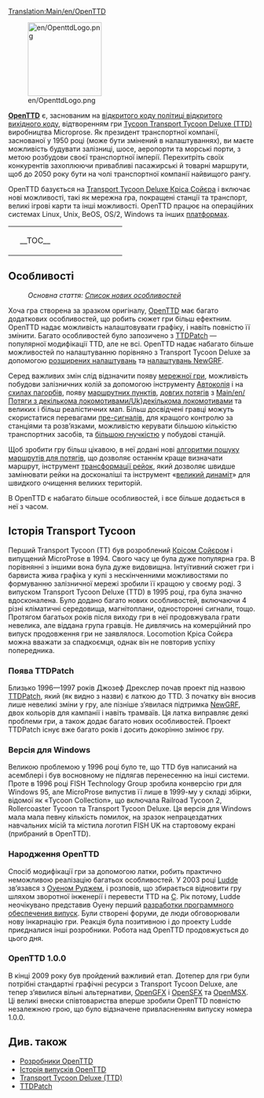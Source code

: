 [[Translation:Main/en/OpenTTD]]{{uk/Зміст}}

[[File:en/OpenttdLogo.png|left|150px]] 

[http://www.openttd.org/ '''OpenTTD'''] є, заснованим на [http://www.wikipedia.org/wiki/uk:Політика відкритого коду політиці відкритого вихідного коду], відтворенням гри [http://www.wikipedia.org/wiki/uk:Transport Tycoon Transport Tycoon Deluxe (TTD)] виробництва Microprose. Як президент транспортної компанії, заснованої у 1950 році (може бути змінений в налаштуваннях), ви маєте можливість будувати залізниці, шосе, аеропорти та морські порти, з метою розбудови своєї транспортної імперії. Перехитріть своїх конкурентів захоплюючи привабливі пасажирські й товарні маршрути, щоб до 2050 року бути на чолі транспортної компанії найвищого рангу.

OpenTTD базується на [http://www.chrissawyer.com/info.htm Transport Tycoon Deluxe Кріса Сойєра] і включає нові можливості, такі як мережна гра, покращені станції та транспорт, великі ігрові карти та інші можливості. OpenTTD працює на операційних системах Linux, Unix, BeOS, OS/2, Windows та інших [[Main/uk/Операційна система|платформах]].

{| align="center"
|colspan=2 style="background:none; border:0px"|
|width=200 style="background:none; border:0px"| __TOC__
|style="background:none; border:0px"| [[File:uk/Intro screen.png|frame|center|[[Інтерфейс гри/Uk#Вміст головного вікна|Заставка OpenTTD]]]]
|}

== Особливості ==
:''Основна стаття: [[Main/uk/Список нових особливостей|Список нових особливостей]]''

Хоча гра створена за зразком оригіналу, [http://www.openttd.org/ OpenTTD] має багато додаткових особливостей, що робить сюжет гри більш ефектним. OpenTTD надає можливість налаштовувати графіку, і навіть повністю її змінити. Багато особливостей було запозичено з [http://www.ttdpatch.net/ TTDPatch] — популярної модифікації TTD, але не всі. OpenTTD надає набагато більше можливостей по налаштуванню порівняно з Transport Tycoon Deluxe за допомогою [[Main/uk/Розширені налаштування|розширених налаштувань]] та [[Main/uk/NewGRF|налаштувань NewGRF]].

Серед важливих змін слід відзначити появу [[Main/uk/Мережна гра|мережної гри]], можливість побудови залізничних колій за допомогою інструменту [[Main/uk/Автоколія|Автоколія]] і на [[Main/uk/Будівництво на схилах|схилах пагорбів]], появу [[Main/uk/Маршрутний пункт|маршрутних пунктів]], [[Main/uk/Довгий потяг|довгих потягів]] з [[Main/en/Потяги з декількома локомотивами/Uk}декількома локомотивами]] та великих і більш реалістичних мап. Більш досвідчені гравці можуть скористатися перевагами [[Main/uk/Сигнали#Пре-сигнали|пре-сигналів]], для кращого контролю за станціями та розв’язками, можливістю керувати більшою кількістю транспортних засобів, та [[Main/en/Неоднорідні станції|більшою гнучкістю]] у побудові станцій.

Щоб зробити гру більш цікавою, в неї додані нові [[Main/uk/YAPP|алгоритми пошуку маршрутів для потягів]], що дозволяє останнім краще визначати маршрут, інструмент [[Main/uk/Реконструкція залізниці|трансформації рейок]], який дозволяє швидше замінювати рейки на досконаліші та інструмент «[[Main/uk/Екстра-динаміт|великий динаміт]]» для швидкого очищення великих територій.

В OpenTTD є набагато більше особливостей, і все більше додається в неї з часом.

== Історія Transport Tycoon==
Перший Transport Tycoon (TT) був розроблений [http://www.chrissawyer.com/ Крісом Сойєром] і випущений MicroProse в 1994. Свого часу це була дуже популярна гра. В порівнянні з іншими вона була дуже видовищна. Інтуїтивний сюжет гри і барвиста жива графіка у купі з нескінченними можливостями по формуванню залізничної мережі зробили її кращою у своєму роді. З випуском Transport Tycoon Deluxe (TTD) в 1995 році, гра була значно вдосконалена. Було додано багато нових особливостей, включаючи 4 різні кліматичні середовища, магнітоплани, односторонні сигнали, тощо. Протягом багатьох років після виходу гри в неї продовжувала грати невелика, але віддана група гравців. Не дивлячись на комерційний про випуск продовження гри не заявлялося. Locomotion Кріса Сойєра можна вважати за спадкоємця, однак він не повторив успіху попередника.

=== Поява TTDPatch ===
Близько 1996—1997 років Джозеф Дрекслер почав проект під назвою [http://www.ttdpatch.net/ TTDPatch], який (як видно з назви) є латкою до TTD. З початку він вносив лише невеликі зміни у гру, але пізніше з’явилася підтримка [[Main/uk/NewGRF|NewGRF]], двох кольорів для кампанії і навіть трамваїв. Ця латка виправляє деякі проблеми гри, а також додає багато нових особливостей. Проект TTDPatch існує вже багато років і досить докорінно змінює гру.

=== Версія для Windows ===
Великою проблемою у 1996 році було те, що TTD був написаний на асемблері і був восновному не підлягав перенесенню на інші системи. Проте в 1996 році FISH Technology Group зробила конверсію гри для Windows 95, але MicroProse випустив її лише в 1999-му у складі збірки, відомої як «Tycoon Collection», що включала Railroad Tycoon 2, Rollercoaster Tycoon та Transport Tycoon Deluxe. Ця версія для Windows мала мала певну кількість помилок, на зразок непрацездатних навчальних місій та містила логотип FISH UK на стартовому екрані (прибраний в OpenTTD).

=== Народження OpenTTD ===
Спосіб модифікації гри за допомогою латки, робить практично неможливою реалізацію багатьох особливостей. У 2003 році [[Main/uk/Ludde|Ludde]] зв’язався з [http://www.tt-forums.net/ Оуеном Руджем], і розповів, що збирається відновити гру шляхом зворотної інженерії і перевести TTD на [http://www.wikipedia.org/wiki/Uk:C_(мова_програмування) C]. Рік потому, Ludde неочікувано представив Оуену перший [http://www.wikipedia.org/wiki/Uk:Стадии разработки программного обеспечения випуск]. Були створені форуми, де люди обговорювали нову інкарнацію гри. Реакція була позитивною і до проекту Ludde приєдналися інші розробники. Робота над OpenTTD продовжується до цього дня.

=== OpenTTD 1.0.0 ===
В кінці 2009 року був пройдений важливий етап. Дотепер для гри були потрібні стандартні графічні ресурси з Transport Tycoon Deluxe, але тепер з’явилися вільні альтернативи, [[Main/uk/OpenGFX|OpenGFX]] і [[Main/uk/OpenSFX|OpenSFX]] та [[Main/uk/OpenMSX|OpenMSX]]. Ці великі внески співтовариства вперше зробили OpenTTD повністю незалежною грою, що було відзначене привласненням випуску номера 1.0.0.

== Див. також ==
*[[Main/uk/Розробники|Розробники OpenTTD]]
*[[Main/uk/Історія випусків OpenTTD|Історія випусків OpenTTD]]
*[http://www.wikipedia.org/wiki/Uk:Transport_Tycoon Transport Tycoon Deluxe (TTD)]
*[http://www.ttdpatch.net/ TTDPatch]